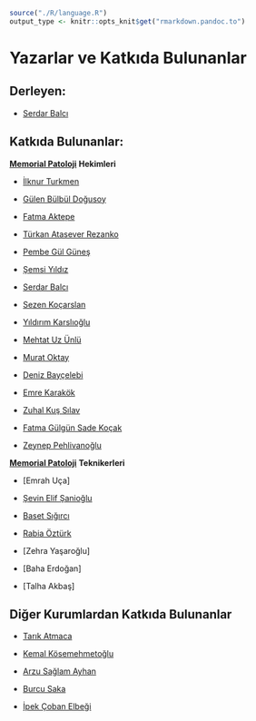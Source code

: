 
```r

source("./R/language.R")
output_type <- knitr::opts_knit$get("rmarkdown.pandoc.to")

```


# Yazarlar ve Katkıda Bulunanlar {#sec-yazarlar-katkida-bulunanlar .unnumbered}

## Derleyen: {#sec-derleyen}

-   [Serdar Balcı](https://www.serdarbalci.com)

## Katkıda Bulunanlar: {#sec-katkida-bulunanlar}

[**Memorial Patoloji**](https://patoloji.memorial.com.tr/) **Hekimleri**

-   [İlknur
    Turkmen](https://www.memorial.com.tr/en/doctors/ilknur-turkmen-1975)

-   [Gülen Bülbül
    Doğusoy](https://www.memorial.com.tr/doktorlar/gulen-bulbul-dogusoy)

-   [Fatma Aktepe](https://www.memorial.com.tr/doktorlar/fatma-aktepe)

-   [Türkan Atasever
    Rezanko](https://www.memorial.com.tr/doktorlar/turkan-atasever-rezanko)

-   [Pembe Gül
    Güneş](https://www.memorial.com.tr/doktorlar/pembe-gul-gunes)

-   [Şemsi Yıldız](https://www.memorial.com.tr/doktorlar/semsi-yildiz)

-   [Serdar Balcı](https://www.memorial.com.tr/doktorlar/serdar-balci-k)

-   [Sezen
    Koçarslan](https://www.memorial.com.tr/doktorlar/sezen-kocarslan)

-   [Yıldırım
    Karslıoğlu](https://www.memorial.com.tr/doktorlar/yildirim-karslioglu)

-   [Mehtat Uz
    Ünlü](https://www.memorial.com.tr/doktorlar/mehtat-uz-unlu)

-   [Murat Oktay](https://www.memorial.com.tr/doktorlar/murat-oktay)

-   [Deniz
    Bayçelebi](https://www.memorial.com.tr/doktorlar/deniz-baycelebi)

-   [Emre Karakök](https://www.memorial.com.tr/doktorlar/emre-karakok)

-   [Zuhal Kuş
    Sılav](https://www.memorial.com.tr/doktorlar/zuhal-kus-silav)

-   [Fatma Gülgün Sade
    Koçak](https://www.memorial.com.tr/doktorlar/fatma-gulgun-sade-kocak)

-   [Zeynep
    Pehlivanoğlu](https://www.memorial.com.tr/doktorlar/zeynep-pehlivanoglu)

[**Memorial Patoloji**](https://patoloji.memorial.com.tr/)
**Teknikerleri**

-   \[Emrah Uça\]

-   [Şevin Elif
    Şanioğlu](https://www.linkedin.com/in/%C5%9Fevin-elif-%C5%9Fanio%C4%9Flu-99449a1b0/)

-   [Baset
    Sığırcı](https://www.linkedin.com/in/baset-s%C4%B1%C4%9F%C4%B1rc%C4%B1-aa2406141/)

-   [Rabia
    Öztürk](https://www.linkedin.com/in/rabia-%C3%B6zt%C3%BCrk-4989b3151/)

-   \[Zehra Yaşaroğlu\]

-   \[Baha Erdoğan\]

-   \[Talha Akbaş\]

## Diğer Kurumlardan Katkıda Bulunanlar {#sec-diger-kurumlardan-katkida-bulunanlar}

-   [Tarık Atmaca](https://github.com/veterinarypathology3d)

-   [Kemal Kösemehmetoğlu](https://hacettepepathology.com/)

-   [Arzu Sağlam
    Ayhan](https://www.hastane.hacettepe.edu.tr/115.html?drid=479)

-   [Burcu
    Saka](https://scholar.google.com.tr/citations?user=9e7r9yQAAAAJ)

-   [İpek Çoban
    Elbeği](https://www.florence.com.tr/prof-dr-ipek-coban-elbegi)
